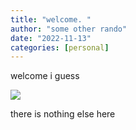 ```yaml
---
title: "welcome. "
author: "some other rando"
date: "2022-11-13"
categories: [personal]
---
```


welcome i guess

![](thumbnail.png)

there is nothing else here